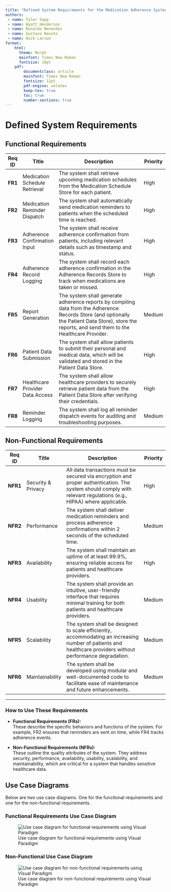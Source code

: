 ```yaml
---
title: "Defined System Requirements for the Medication Adherence System"
authors:
 - name: Tyler Sapp
 - name: Wyatt Henderson
 - name: Ronaldo Menendez
 - name: Gustavo Naveto
 - name: Nick Larson
format: 
    html:
      theme: Morph
      mainfont: Times New Roman
      fontsize: 10pt
    pdf:
        documentclass: article
        mainfont: Times New Roman
        fontsize: 12pt
        pdf-engine: xelatex
        keep-tex: true
        toc: true
        number-sections: true
---
```


# Defined System Requirements

## Functional Requirements

| **Req ID** | **Title**                          | **Description**                                                                                                                                                   | **Priority** |
|------------|------------------------------------|-------------------------------------------------------------------------------------------------------------------------------------------------------------------|--------------|
| **FR1**       | Medication Schedule Retrieval      | The system shall retrieve upcoming medication schedules from the Medication Schedule Store for each patient.                                                       | High         |
| **FR2**       | Medication Reminder Dispatch       | The system shall automatically send medication reminders to patients when the scheduled time is reached.                                                           | High         |
| **FR3**       | Adherence Confirmation Input       | The system shall receive adherence confirmation from patients, including relevant details such as timestamp and status.                                             | High         |
| **FR4**       | Adherence Record Logging           | The system shall record each adherence confirmation in the Adherence Records Store to track when medications are taken or missed.                                    | High         |
| **FR5**       | Report Generation                  | The system shall generate adherence reports by compiling data from the Adherence Records Store (and optionally the Patient Data Store), store the reports, and send them to the Healthcare Provider. | Medium       |
| **FR6**       | Patient Data Submission            | The system shall allow patients to submit their personal and medical data, which will be validated and stored in the Patient Data Store.                              | High         |
| **FR7**       | Healthcare Provider Data Access    | The system shall allow healthcare providers to securely retrieve patient data from the Patient Data Store after verifying their credentials.                       | High         |
| **FR8**       | Reminder Logging                   | The system shall log all reminder dispatch events for auditing and troubleshooting purposes.                                                                       | Medium       |

## Non-Functional Requirements

| **Req ID** | **Title**              | **Description**                                                                                                                                                            | **Priority** |
|------------|------------------------|----------------------------------------------------------------------------------------------------------------------------------------------------------------------------|--------------|
| **NFR1**      | Security & Privacy     | All data transactions must be secured via encryption and proper authentication. The system should comply with relevant regulations (e.g., HIPAA) where applicable.       | High         |
| **NFR2**      | Performance            | The system shall deliver medication reminders and process adherence confirmations within 2 seconds of the scheduled time.                                                   | Medium       |
| **NFR3**      | Availability           | The system shall maintain an uptime of at least 99.9%, ensuring reliable access for patients and healthcare providers.                                                     | High         |
| **NFR4**      | Usability              | The system shall provide an intuitive, user-friendly interface that requires minimal training for both patients and healthcare providers.                                  | Medium       |
| **NFR5**      | Scalability            | The system shall be designed to scale efficiently, accommodating an increasing number of patients and healthcare providers without performance degradation.             | Medium       |
| **NFR6**      | Maintainability        | The system shall be developed using modular and well-documented code to facilitate ease of maintenance and future enhancements.                                           | Medium       |

---


### How to Use These Requirements

- **Functional Requirements (FRs):**  
  These describe the specific behaviors and functions of the system. For example, FR2 ensures that reminders are sent on time, while FR4 tracks adherence events.

- **Non-Functional Requirements (NFRs):**  
  These outline the quality attributes of the system. They address security, performance, availability, usability, scalability, and maintainability, which are critical for a system that handles sensitive healthcare data.

## Use Case Diagrams
Below are two use case diagrams. One for the functional requirements and one for the non-functional requirements. 

### Functional Requirements Use Case Diagram
![Use case diagram for functional requirements using Visual Paradigm](assets/FR%20Use%20Case%20Diagram.png)

### Non-Functional Use Case Diagram
![Use case diagram for non-functional requirements using Visual Paradigm](assets/NFR%20Use%20Case%20Diagram_1.png)